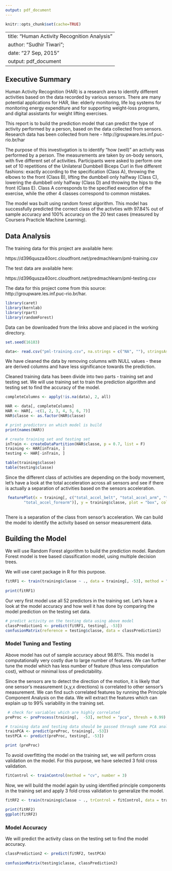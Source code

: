 ```yaml
---
output: pdf_document
---
```


```r
knitr::opts_chunk$set(cache=TRUE)
```

---
title: "Human Activity Recognition Analysis"
author: "Sudhir Tiwari";
date: "27 Sep, 2015"
output: pdf_document
---
## Executive Summary

Human Activity Recognition (HAR) is a research area to identify different activities based on the data recorded by various sensors. There are many potential applications for HAR, like: elderly monitoring, life log systems for monitoring energy expenditure and for supporting weight-loss programs, and digital assistants for weight lifting exercises.

This report is to build the prediction model that can predict the type of activity performed by a person, based on the data collected from sensors. Research data has been collected from here -
http://groupware.les.inf.puc-rio.br/har

The purpose of this investivgation is to identify "how (well)" an activity was performed by a person. The measurements are taken by on-body sensors, with five different set of activities. Participants were asked to perform one set of 10 repetitions of the Unilateral Dumbbell Biceps Curl in five different fashions: exactly according to the specification (Class A), throwing the elbows to the front (Class B), lifting the dumbbell only halfway (Class C), lowering the dumbbell only halfway (Class D) and throwing the hips to the front (Class E). Class A corresponds to the specified execution of the exercise, while the other 4 classes correspond to common mistakes. 

The model was built using random forest algorithm. This model has successfully predicted the correct class of the activties with 97.84% out of sample accuracy and 100% accuracy on the 20 test cases (measured by Coursera Practicle Machine Learning).

## Data Analysis
The training data for this project are available here: 

https://d396qusza40orc.cloudfront.net/predmachlearn/pml-training.csv

The test data are available here: 

https://d396qusza40orc.cloudfront.net/predmachlearn/pml-testing.csv

The data for this project come from this source: http://groupware.les.inf.puc-rio.br/har.

```r
library(caret)
library(kernlab)
library(rpart)
library(randomForest)
```

Data can be downloaded from the links above and placed in the working directory.
```r
set.seed(16183)

data<- read.csv("pml-training.csv", na.strings = c("NA", ""), stringsAsFactors = F)
```

We have cleaned the data by removing columns with NULL values - these are derived columns and have less significance towards the prediction.

Cleaned training data has been divide into two parts - training set and testing set. We will use training set to train the prediction algorithm and testing set to find the accuracy of the model.

```r
completeColumns <- apply(!is.na(data), 2, all)

HAR <- data[, completeColumns]
HAR <- HAR[, -c(1, 2, 3, 4, 5, 6, 7)]
HAR$classe <- as.factor(HAR$classe)

# print predictors on which model is build 
print(names(HAR))

# create training set and testing set
inTrain <- createDataPartition(HAR$classe, p = 0.7, list = F)
training <- HAR[inTrain, ]
testing <- HAR[-inTrain, ]

table(training$classe)
table(testing$classe)
```

Since the different class of activities are depending on the body movement, let's have a look at the total acceleration across all sensors and see if there is actually a separation of activities based on the sensors acceleration.

```r

 featurePlot(x = training[, c("total_accel_belt", "total_accel_arm", "total_accel_dumbbell",
        "total_accel_forearm")], y = training$classe, plot = "box", colours = training$classe)
     
```

There is a separation of the class from sensor's acceleration. We can build the model to identify the activity based on sensor measurement data.

## Building the Model
We will use Random Forest algorithm to build the prediction model. Random Forest model is tree based classification model, using multiple decision trees. 

We will use caret package in R for this purpose.

``` r
fitRF1 <- train(training$classe ~ ., data = training[, -53], method = "rf")
     
print(fitRF1)
```

Our very first model use all 52 predictors in the training set. Let's have a look at the model accuracy and how well it has done by comparing the model prediction on the testing set data.

``` r
# predict activity on the testing data using above model
classPrediction1 <- predict(fitRF1, testing[, -53])
confusionMatrix(reference = testing$classe, data = classPrediction1)

```

### Model Tuning and Testing
Above model has out of sample accuracy about 98.81%. This model is computationally very costly due to large number of features. We can further tune the model which has less number of feature (thus less computation cost), without or minimal loss of predictability. 

Since the sensors are to detect the direction of the motion, it is likely that one sensor's measurement (x,y,x directions) is correlated to other sensor's measurement. We can find such correlated features by running the Principle Component Analysis on the data. We will extract the features which can explain up to 99% variability in the training set.

``` r
 # check for variables which are highly correlated
preProc <- preProcess(training[,  -53], method = "pca", thresh = 0.99)

# training data and testing data should be passed through same PCA analysis
trainPCA <- predict(preProc, training[, -53])
testPCA <- predict(preProc, testing[, -53])

print (preProc)
```

To avoid overfitting the model on the training set, we will perform cross validation on the model. For this purpose, we have selected 3 fold cross validation.

``` r
fitControl <- trainControl(method = "cv", number = 3)

```

Now, we will build the model again by using identified principle components in the training set and apply 3 fold cross validation to generalize the model.

``` r
fitRF2 <- train(training$classe ~ ., trControl = fitControl, data = trainPCA, method = "rf")

print(fitRF2)
ggplot(fitRF2)
```

### Model Accuracy
We will predict the activity class on the testing set to find the model accuracy.

```r
classPrediction2 <- predict(fitRF2, testPCA)
     
confusionMatrix(testing$classe, classPrediction2)
```
